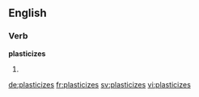 ==English==

===Verb===
'''plasticizes'''

# {{en-third-person singular of|plasticize}}

[[de:plasticizes]]
[[fr:plasticizes]]
[[sv:plasticizes]]
[[vi:plasticizes]]